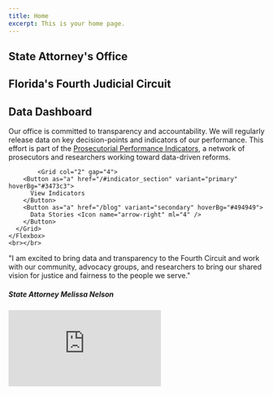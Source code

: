 ```yaml
---
title: Home
excerpt: This is your home page.
---
```



<Section pt="8|12|16|24">
  <Container>
    <Flexbox
      flexDirection="column"
      alignItems="center|flex-start"
      textAlign="center|left"
    >
      <H1 m="0" fontWeight="bold" lineHeight="tight" >
        State Attorney's Office
      </H1>
      <H1 m="0" fontWeight="bold" lineHeight="tight">
        Florida's Fourth Judicial Circuit
      </H1>
            <H1 m="0" fontWeight="bold" lineHeight="tight" color="#005daa">
        Data Dashboard
      </H1>
      <P fontSize="xl|2xl" mt="2" >
        Our office is committed to transparency and accountability. We will regularly release data on key decision-points and indicators of our performance. This effort is part of the <a href="https://prosecutorialperformanceindicators.org/">Prosecutorial Performance Indicators</a>, a network of prosecutors and researchers working toward data-driven reforms. 
      </P>
      
            <Grid col="2" gap="4">
        <Button as="a" href="/#indicator_section" variant="primary" hoverBg="#3473c3">
          View Indicators
        </Button>
        <Button as="a" href="/blog" variant="secondary" hoverBg="#494949">
          Data Stories <Icon name="arrow-right" ml="4" />
        </Button>
      </Grid>
    </Flexbox>
    <br></br>


  </Container>
</Section>


<Section py="8|12|16|24">
  <Container>
    <Grid col="1|2" gap="4|8|12" alignItems="center">
      <Flexbox
        flexDirection="column"
        alignItems="center|flex-start"
        textAlign="center|left"
      >
        <P fontSize="xl|2xl" mt="2">
          "I am excited to bring data and transparency to the Fourth Circuit and
          work with our community, advocacy groups, and researchers to bring our
          shared vision for justice and fairness to the people we serve."
        </P>
        <H5 m="0" lineHeight="tight">
          State Attorney Melissa Nelson
        </H5>
      </Flexbox>
      <Embed
        src="https://www.youtube.com/embed/noL0Nbo-pfw?rel=0&showinfo=0"
        col="1|2"
        frameborder="0"
        allow="autoplay; encrypted-media"
        title="video"
        w="full"
        h="full"
        minHeight="300"
        rounded="lg"
        fullscreen="allow"
        scrolling="no"
      />
    </Grid>
  </Container>
</Section>

<Block src="fcards" />
<a name="indicator_section"></a>

<Block src="icards" />

<Block src="examples/footer-01" />
